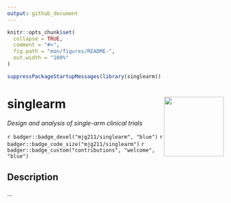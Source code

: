 ```yaml
---
output: github_document
---
```


<!-- README.md is generated from README.Rmd. Please edit that file -->

```r
knitr::opts_chunk$set(
  collapse = TRUE,
  comment = "#>",
  fig.path = "man/figures/README-",
  out.width = "100%"
)
```

```r
suppressPackageStartupMessages(library(singlearm))
```

# singlearm <img src='man/figures/singlearm.png' align="right" height="139" />

*Design and analysis of single-arm clinical trials*

`r badger::badge_devel("mjg211/singlearm", "blue")`
`r badger::badge_code_size("mjg211/singlearm")`
`r badger::badge_custom("contributions", "welcome", "blue")`

## Description

...
